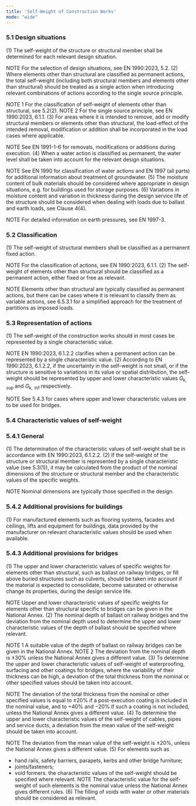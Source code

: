 ```yaml
---
title: 'Self-Weight of Construction Works'
mode: "wide"
---
```


### 5.1 Design situations

(1) The self-weight of the structure or structural member shall be determined for each relevant design situation.

NOTE For the selection of design situations, see EN 1990:2023, 5.2.
(2) Where elements other than structural are classified as permanent actions, the total self-weight (including both structural members and elements other than structural) should be treated as a single action when introducing relevant combinations of actions according to the single source principle.

NOTE 1 For the classification of self-weight of elements other than structural, see 5.2(2).
NOTE 2 For the single source principle, see EN 1990:2023, 6.1.1.
(3) For areas where it is intended to remove, add or modify structural members or elements other than structural, the load-effect of the intended removal, modification or addition shall be incorporated in the load cases where applicable.

NOTE See EN 1991-1-6 for removals, modifications or additions during execution.
(4) When a water action is classified as permanent, the water level shall be taken into account for the relevant design situations.

NOTE See EN 1990 for classification of water actions and EN 1997 (all parts) for additional information about treatment of groundwater.
(5) The moisture content of bulk materials should be considered where appropriate in design situations, e.g. for buildings used for storage purposes.
(6) Variations in moisture content and variation in thickness during the design service life of the structure should be considered when dealing with loads due to ballast and earth loads, see Clause 4(4).

NOTE For detailed information on earth pressures, see EN 1997-3.

### 5.2 Classification

(1) The self-weight of structural members shall be classified as a permanent fixed action.

NOTE For the classification of actions, see EN 1990:2023, 6.1.1.
(2) The self-weight of elements other than structural should be classified as a permanent action, either fixed or free as relevant.

NOTE Elements other than structural are typically classified as permanent actions, but there can be cases where it is relevant to classify them as variable actions, see 6.5.3.1 for a simplified approach for the treatment of partitions as imposed loads.

### 5.3 Representation of actions

(1) The self-weight of the construction works should in most cases be represented by a single characteristic value.

NOTE EN 1990:2023, 6.1.2.2 clarifies when a permanent action can be represented by a single characteristic value.
(2) According to EN 1990:2023, 6.1.2.2, if the uncertainty in the self-weight is not small, or if the structure is sensitive to variations in its value or spatial distribution, the self-weight should be represented by upper and lower characteristic values $G_{\mathrm{k}, \text { sup }}$ and $G_{\mathrm{k}, \text { inf }}$ respectively.

NOTE See 5.4.3 for cases where upper and lower characteristic values are to be used for bridges.

### 5.4 Characteristic values of self-weight

### 5.4.1 General

(1) The determination of the characteristic values of self-weight shall be in accordance with EN 1990:2023, 6.1.2.2.
(2) If the self-weight of the structure or structural member is represented by a single characteristic value (see 5.3(1)), it may be calculated from the product of the nominal dimensions of the structure or structural member and the characteristic values of the specific weights.

NOTE Nominal dimensions are typically those specified in the design.

### 5.4.2 Additional provisions for buildings

(1) For manufactured elements such as flooring systems, facades and ceilings, lifts and equipment for buildings, data provided by the manufacturer on relevant characteristic values should be used when available.

### 5.4.3 Additional provisions for bridges

(1) The upper and lower characteristic values of specific weights for elements other than structural, such as ballast on railway bridges, or fill above buried structures such as culverts, should be taken into account if the material is expected to consolidate, become saturated or otherwise change its properties, during the design service life.

NOTE Upper and lower characteristic values of specific weights for elements other than structural specific to bridges can be given in the National Annex.
(2) The nominal depth of ballast on railway bridges and the deviation from the nominal depth used to determine the upper and lower characteristic values of the depth of ballast should be specified where relevant.

NOTE 1 A suitable value of the depth of ballast on railway bridges can be given in the National Annex.
NOTE 2 The deviation from the nominal depth is $\pm 30 \%$ unless the National Annex gives a different value.
(3) To determine the upper and lower characteristic values of self-weight of waterproofing, surfacing and other coatings for bridges, where the variability of their thickness can be high, a deviation of the total thickness from the nominal or other specified values should be taken into account.

NOTE The deviation of the total thickness from the nominal or other specified values is equal to $\pm 20 \%$ if a post-execution coating is included in the nominal value, and to $+40 \%$ and $-20 \%$ if such a coating is not included, unless the National Annex gives a different value.
(4) To determine the upper and lower characteristic values of the self-weight of cables, pipes and service ducts, a deviation from the mean value of the self-weight should be taken into account.

NOTE The deviation from the mean value of the self-weight is $\pm 20 \%$, unless the National Annex gives a different value.
(5) For elements such as

- hand rails, safety barriers, parapets, kerbs and other bridge furniture;
- joints/fasteners;
- void formers.
the characteristic values of the self-weight should be specified where relevant.
NOTE The characteristic value for the self-weight of such elements is the nominal value unless the National Annex gives different rules.
(6) The filling of voids with water or other materials should be considered as relevant.